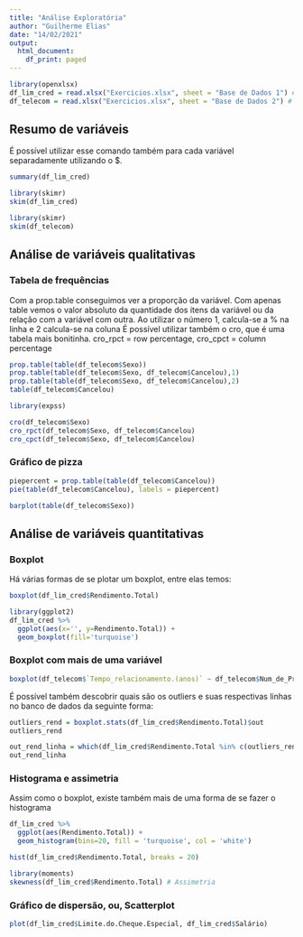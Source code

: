 ```yaml
---
title: "Análise Exploratória"
author: "Guilherme Elias"
date: "14/02/2021"
output:
  html_document:
    df_print: paged
---
```


```r
library(openxlsx)
df_lim_cred = read.xlsx("Exercicios.xlsx", sheet = "Base de Dados 1") # Apenas variáveis quantitativas
df_telecom = read.xlsx("Exercicios.xlsx", sheet = "Base de Dados 2") # Há variáveis qualitativas
```

## Resumo de variáveis
É possível utilizar esse comando também para cada variável separadamente utilizando o $.
```r
summary(df_lim_cred)
```
```r
library(skimr)
skim(df_lim_cred)
```
```r
library(skimr)
skim(df_telecom)
```


## Análise de variáveis qualitativas
### Tabela de frequências

Com a prop.table conseguimos ver a proporção da variável.
Com apenas table vemos o valor absoluto da quantidade dos itens da variável ou da relação com a variável com outra. Ao utilizar o número 1, calcula-se a % na linha e 2 calcula-se na coluna
É possível utilizar também o cro, que é uma tabela mais bonitinha. cro_rpct = row percentage, cro_cpct = column percentage
```r
prop.table(table(df_telecom$Sexo))
prop.table(table(df_telecom$Sexo, df_telecom$Cancelou),1)
prop.table(table(df_telecom$Sexo, df_telecom$Cancelou),2)
table(df_telecom$Cancelou)

library(expss)

cro(df_telecom$Sexo)
cro_rpct(df_telecom$Sexo, df_telecom$Cancelou)
cro_cpct(df_telecom$Sexo, df_telecom$Cancelou)
```
### Gráfico de pizza

```r
piepercent = prop.table(table(df_telecom$Cancelou))
pie(table(df_telecom$Cancelou), labels = piepercent)

barplot(table(df_telecom$Sexo))
```

## Análise de variáveis quantitativas
### Boxplot
Há várias formas de se plotar um boxplot, entre elas temos:
```r
boxplot(df_lim_cred$Rendimento.Total)

library(ggplot2)
df_lim_cred %>%
  ggplot(aes(x='', y=Rendimento.Total)) +
  geom_boxplot(fill='turquoise')

```
### Boxplot com mais de uma variável

```r
boxplot(df_telecom$`Tempo_relacionamento.(anos)` ~ df_telecom$Num_de_Produtos)
```



É possível também descobrir quais são os outliers e suas respectivas linhas no banco de dados da seguinte forma:
```r
outliers_rend = boxplot.stats(df_lim_cred$Rendimento.Total)$out
outliers_rend

out_rend_linha = which(df_lim_cred$Rendimento.Total %in% c(outliers_rend))
out_rend_linha
```
### Histograma e assimetria
Assim como o boxplot, existe também mais de uma forma de se fazer o histograma
```r
df_lim_cred %>%
  ggplot(aes(Rendimento.Total)) +
  geom_histogram(bins=20, fill = 'turquoise', col = 'white')

hist(df_lim_cred$Rendimento.Total, breaks = 20)

library(moments)
skewness(df_lim_cred$Rendimento.Total) # Assimetria
```

### Gráfico de dispersão, ou, Scatterplot

```r
plot(df_lim_cred$Limite.do.Cheque.Especial, df_lim_cred$Salário)
```


